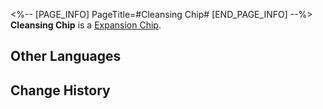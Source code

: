 <%-- [PAGE_INFO]
PageTitle=#Cleansing Chip#
[END_PAGE_INFO] --%>
{{Item Infobox
|id          = 250229
|image       = Item Cleansing Chip.png
|type        = Expansion Chip
|invCategory = 
|rarity      = 3
|effect      = 
|description = Dispels one buff on the target when attacking. If the buff is successfully dispelled, increase the DMG of this attack.
}}
{{Description|A game item in Aetherium Wars. Aether Spirits will gain a special enhanced ability after equipping it.}}
'''Cleansing Chip''' is a [[Expansion Chip]].

==Other Languages==
{{Other Languages
|en   = Cleansing Chip
|zhs  = 净化清理芯片
|zht  = 淨化清理晶片
|ja   = チップ「ストレージ管理」
|ko   = 청소 정리 칩
|es   = Chip de depuración
|fr   = Puce de purification
|ru   = Очищающий чип
|th   = ชิปเคลียร์ข้อมูล
|vi   = Chip Dọn Dẹp
|de   = Chip: Reinigender Neustart
|id   = Cleansing Chip
|pt   = Chip de Varredura
}}

==Change History==
{{Change History|1.4}}